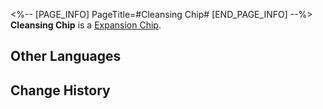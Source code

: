 <%-- [PAGE_INFO]
PageTitle=#Cleansing Chip#
[END_PAGE_INFO] --%>
{{Item Infobox
|id          = 250229
|image       = Item Cleansing Chip.png
|type        = Expansion Chip
|invCategory = 
|rarity      = 3
|effect      = 
|description = Dispels one buff on the target when attacking. If the buff is successfully dispelled, increase the DMG of this attack.
}}
{{Description|A game item in Aetherium Wars. Aether Spirits will gain a special enhanced ability after equipping it.}}
'''Cleansing Chip''' is a [[Expansion Chip]].

==Other Languages==
{{Other Languages
|en   = Cleansing Chip
|zhs  = 净化清理芯片
|zht  = 淨化清理晶片
|ja   = チップ「ストレージ管理」
|ko   = 청소 정리 칩
|es   = Chip de depuración
|fr   = Puce de purification
|ru   = Очищающий чип
|th   = ชิปเคลียร์ข้อมูล
|vi   = Chip Dọn Dẹp
|de   = Chip: Reinigender Neustart
|id   = Cleansing Chip
|pt   = Chip de Varredura
}}

==Change History==
{{Change History|1.4}}